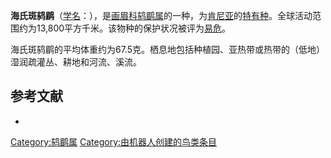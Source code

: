 {{noteTA
|G1=unit
}}
{{Speciesbox
| name = 海氏斑鸫鹛
| image = Hinde's Babbler - Kenya S4E9001 (19540613222).jpg
| status = VU | status_system = IUCN3.1
| genus = Turdoides
| species = hindei
| authority = {{link-en|理查德·鲍德勒·夏普|Richard Bowdler Sharpe|Sharpe}}, 1900
| range_map = 
}}

'''海氏斑鸫鹛'''（[[学名|学名]]：{{lang|la|''Turdoides hindei''}}），是[[画眉科|画眉科]][[鸫鹛属|鸫鹛属]]的一种，为[[肯尼亚|肯尼亚]]的[[特有种|特有种]]。全球活动范围约为13,800平方千米。该物种的保护状况被评为[[易危|易危]]。

海氏斑鸫鹛的平均体重约为67.5克。栖息地包括种植园、亚热带或热带的（低地）湿润疏灌丛、耕地和河流、溪流。

== 参考文献 ==
*{{cite web|url=http://www.birdlife.org/datazone/speciesfactsheet.php?id=7970&m=0|title=Turdoides hindei|publisher=[[国际鸟盟|BirdLife.org]]|accessdate=2011-06-27|archive-date=2016-03-04|archive-url=https://web.archive.org/web/20160304142356/http://www.birdlife.org/datazone/speciesfactsheet.php?id=7970&m=0|dead-url=no}}
{{Taxonbar|from=Q1091399}}

[[Category:鸫鹛属|Category:鸫鹛属]]
[[Category:由机器人创建的鸟类条目|Category:由机器人创建的鸟类条目]]